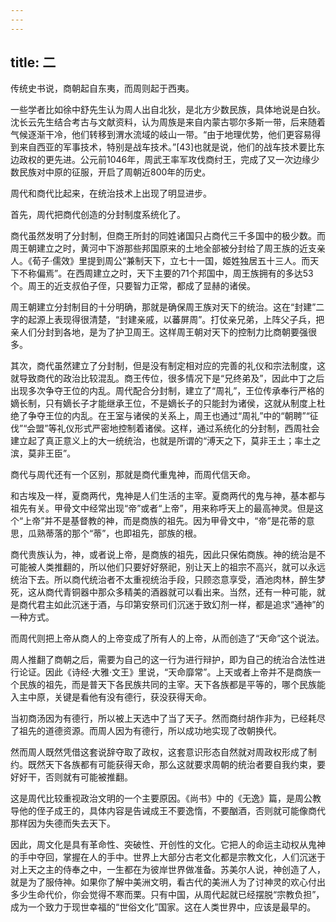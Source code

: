```yaml
---
---
---
```

title: 二
---



传统史书说，商朝起自东夷，而周则起于西夷。

一些学者比如徐中舒先生认为周人出自北狄，是北方少数民族，具体地说是白狄。沈长云先生结合考古与文献资料，认为周族是来自内蒙古鄂尔多斯一带，后来随着气候逐渐干冷，他们转移到渭水流域的岐山一带。“由于地理优势，他们更容易得到来自西亚的军事技术，特别是战车技术。”[43]也就是说，他们的战车技术要比东边政权的更先进。公元前1046年，周武王率军攻伐商纣王，完成了又一次边缘少数民族对中原的征服，开启了周朝近800年的历史。

周代和商代比起来，在统治技术上出现了明显进步。

首先，周代把商代创造的分封制度系统化了。

商代虽然发明了分封制，但商王所封的同姓诸国只占商代三千多国中的极少数。而周王朝建立之时，黄河中下游那些邦国原来的土地全部被分封给了周王族的近支亲人。《荀子·儒效》里提到周公“兼制天下，立七十一国，姬姓独居五十三人。而天下不称偏焉”。在西周建立之时，天下主要的71个邦国中，周王族拥有的多达53个。周王的近支叔伯子侄，只要智力正常，都成了显赫的诸侯。

周王朝建立分封制目的十分明确，那就是确保周王族对天下的统治。这在“封建”二字的起源上表现得很清楚，“封建亲戚，以蕃屏周”。打仗亲兄弟，上阵父子兵，把亲人们分封到各地，是为了护卫周王。这样周王朝对天下的控制力比商朝要强很多。

其次，商代虽然建立了分封制，但是没有制定相对应的完善的礼仪和宗法制度，这就导致商代的政治比较混乱。商王传位，很多情况下是“兄终弟及”，因此中丁之后出现多次争夺王位的内乱。周代配合分封制，建立了“周礼”，王位传承奉行严格的嫡长制，只有嫡长子才能继承王位，不是嫡长子的只能封为诸侯，这就从制度上杜绝了争夺王位的内乱。在王室与诸侯的关系上，周王也通过“周礼”中的“朝聘”“征伐”“会盟”等礼仪形式严密地控制着诸侯。这样，通过系统化的分封制，西周社会建立起了真正意义上的大一统统治，也就是所谓的“溥天之下，莫非王土；率土之滨，莫非王臣”。

商代与周代还有一个区别，那就是商代重鬼神，而周代信天命。

和古埃及一样，夏商两代，鬼神是人们生活的主宰。夏商两代的鬼与神，基本都与祖先有关。甲骨文中经常出现“帝”或者“上帝”，用来称呼天上的最高神灵。但是这个“上帝”并不是基督教的神，而是商族的祖先。因为甲骨文中，“帝”是花蒂的意思，瓜熟蒂落的那个“蒂”，也即祖先，部族的根。

商代贵族认为，神，或者说上帝，是商族的祖先，因此只保佑商族。神的统治是不可能被人类推翻的，所以他们只要好好祭祀，别让天上的祖宗不高兴，就可以永远统治下去。所以商代统治者不太重视统治手段，只顾恣意享受，酒池肉林，醉生梦死，这从商代青铜器中那众多精美的酒器就可以看出来。当然，还有一种可能，就是商代君主如此沉迷于酒，与印第安祭司们沉迷于致幻剂一样，都是追求“通神”的一种方式。

而周代则把上帝从商人的上帝变成了所有人的上帝，从而创造了“天命”这个说法。

周人推翻了商朝之后，需要为自己的这一行为进行辩护，即为自己的统治合法性进行论证。因此《诗经·大雅·文王》里说，“天命靡常”。上天或者上帝并不是商族一个民族的祖先，而是普天下各民族共同的主宰。天下各族都是平等的，哪个民族能入主中原，关键是看他有没有德行，获没获得天命。

当初商汤因为有德行，所以被上天选中了当了天子。然而商纣胡作非为，已经耗尽了祖先的道德资源。而周人因为有德行，所以成功地实现了改朝换代。

然而周人既然凭借这套说辞夺取了政权，这套意识形态自然就对周政权形成了制约。既然天下各族都有可能获得天命，那么这就要求周朝的统治者要自我约束，要好好干，否则就有可能被推翻。

这是周代比较重视政治文明的一个主要原因。《尚书》中的《无逸》篇，是周公教导他的侄子成王的，具体内容是告诫成王不要逸惰，不要酗酒，否则就可能像商代那样因为失德而失去天下。

因此，周文化是具有革命性、突破性、开创性的文化。它把人的命运主动权从鬼神的手中夺回，掌握在人的手中。世界上大部分古老文化都是宗教文化，人们沉迷于对上天之主的侍奉之中，一生都在为彼岸世界做准备。苏美尔人说，神创造了人，就是为了服侍神。如果你了解中美洲文明，看古代的美洲人为了讨神灵的欢心付出多少生命代价，你会觉得不寒而栗。只有中国，从周代起就已经摆脱“宗教负担”，成为一个致力于现世幸福的“世俗文化”国家。这在人类世界中，应该是最早的。